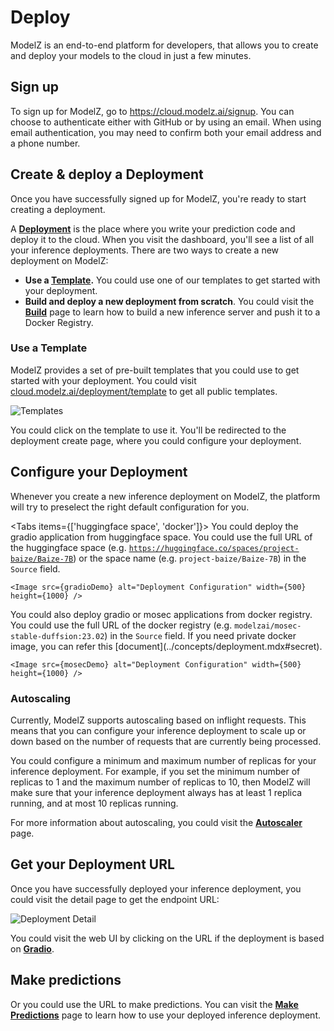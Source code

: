 # Deploy

ModelZ is an end-to-end platform for developers, that allows you to create and deploy your models to the cloud in just a few minutes.

## Sign up

To sign up for ModelZ, go to https://cloud.modelz.ai/signup. You can choose to authenticate either with GitHub or by using an email. When using email authentication, you may need to confirm both your email address and a phone number.

## Create & deploy a Deployment

Once you have successfully signed up for ModelZ, you're ready to start creating a deployment.

A [**Deployment**](../concepts/deployment) is the place where you write your prediction code and deploy it to the cloud. When you visit the dashboard, you'll see a list of all your inference deployments. There are two ways to create a new deployment on ModelZ:

- **Use a [Template](../frameworks/templates).** You could use one of our templates to get started with your deployment.
- **Build and deploy a new deployment from scratch**. You could visit the [**Build**](../gettingstarted/build) page to learn how to build a new inference server and push it to a Docker Registry.

### Use a Template

ModelZ provides a set of pre-built templates that you could use to get started with your deployment. You could visit [cloud.modelz.ai/deployment/template](http://cloud.modelz.ai/deployment/template) to get all public templates.

![Templates](./images/templates.png)

You could click on the template to use it. You'll be redirected to the deployment create page, where you could configure your deployment.

## Configure your Deployment

Whenever you create a new inference deployment on ModelZ, the platform will try to preselect the right default configuration for you.

 
<Tabs items={['huggingface space', 'docker']}>
  <Tab>
    You could deploy the gradio application from huggingface space. You could use the full URL of the huggingface space (e.g. <code>https://huggingface.co/spaces/project-baize/Baize-7B</code>) or the space name (e.g. <code>project-baize/Baize-7B</code>) in the <code>Source</code> field.

    <Image src={gradioDemo} alt="Deployment Configuration" width={500} height={1000} />
  </Tab>
  <Tab>
    You could also deploy gradio or mosec applications from docker registry. You could use the full URL of the docker registry (e.g. <code>modelzai/mosec-stable-duffsion:23.02</code>) in the <code>Source</code> field. If you need private docker image, you can refer this [document](../concepts/deployment.mdx#secret).

    <Image src={mosecDemo} alt="Deployment Configuration" width={500} height={1000} />
  </Tab>
</Tabs>

### Autoscaling

Currently, ModelZ supports autoscaling based on inflight requests. This means that you can configure your inference deployment to scale up or down based on the number of requests that are currently being processed.

You could configure a minimum and maximum number of replicas for your inference deployment. For example, if you set the minimum number of replicas to 1 and the maximum number of replicas to 10, then ModelZ will make sure that your inference deployment always has at least 1 replica running, and at most 10 replicas running.

For more information about autoscaling, you could visit the [**Autoscaler**](../concepts/deployment#autoscaler) page.

## Get your Deployment URL

Once you have successfully deployed your inference deployment, you could visit the detail page to get the endpoint URL:

![Deployment Detail](./images/details.png)

You could visit the web UI by clicking on the URL if the deployment is based on [**Gradio**](../frameworks/gradio).

## Make predictions

Or you could use the URL to make predictions. You can visit the [**Make Predictions**](./inference) page to learn how to use your deployed inference deployment.
